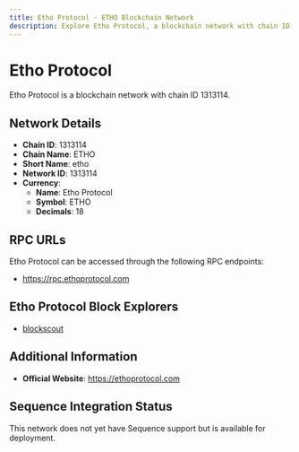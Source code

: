 ```yaml
--- 
title: Etho Protocol - ETHO Blockchain Network
description: Explore Etho Protocol, a blockchain network with chain ID 1313114. Learn about its native currency, Etho Protocol, and how to interact with the network.
---
```


# Etho Protocol

Etho Protocol is a blockchain network with chain ID 1313114.

## Network Details

- **Chain ID**: 1313114
- **Chain Name**: ETHO
- **Short Name**: etho
- **Network ID**: 1313114
- **Currency**: 
  - **Name**: Etho Protocol
  - **Symbol**: ETHO
  - **Decimals**: 18

## RPC URLs

Etho Protocol can be accessed through the following RPC endpoints:

- https://rpc.ethoprotocol.com

## Etho Protocol Block Explorers

- [blockscout](https://explorer.ethoprotocol.com)

## Additional Information

- **Official Website**: https://ethoprotocol.com

## Sequence Integration Status

This network does not yet have Sequence support but is available for deployment.
